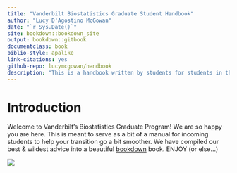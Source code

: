 ```yaml
--- 
title: "Vanderbilt Biostatistics Graduate Student Handbook"
author: "Lucy D'Agostino McGowan"
date: "`r Sys.Date()`"
site: bookdown::bookdown_site
output: bookdown::gitbook
documentclass: book
biblio-style: apalike
link-citations: yes
github-repo: lucymcgowan/handbook
description: "This is a handbook written by students for students in the Vanderbilt Biostatistics program"
---
```


# Introduction

Welcome to Vanderbilt's Biostatistics Graduate Program! We are so happy you are here. This is meant to serve as a bit of a manual for incoming students to help your transition go a bit smoother. We have compiled our best & wildest advice into a beautiful [bookdown](https://bookdown.org/yihui/bookdown/) book. ENJOY (or else...)

![](http://imgs.xkcd.com/comics/manuals.png)